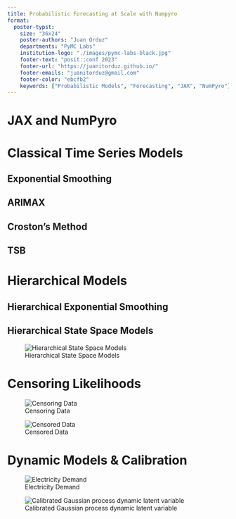 ```yaml
---
title: Probabilistic Forecasting at Scale with Numpyro
format:
  poster-typst: 
    size: "36x24"
    poster-authors: "Juan Orduz"
    departments: "PyMC Labs"
    institution-logo: "./images/pymc-labs-black.jpg"
    footer-text: "posit::conf 2023"
    footer-url: "https://juanitorduz.github.io/"
    footer-emails: "juanitorduz@gmail.com"
    footer-color: "ebcfb2"
    keywords: ["Probabilistic Models", "Forecasting", "JAX", "NumPyro"]
---
```



# JAX and NumPyro

# Classical Time Series Models

## Exponential Smoothing

## ARIMAX

## Croston's Method

## TSB

# Hierarchical Models

## Hierarchical Exponential Smoothing

## Hierarchical State Space Models

![Hierarchical State Space Models](./images/hierarchical_forecasting.png)

# Censoring Likelihoods

![Censoring Data](./images/censored_data.png)

![Censored Data](./images/censored_forecast.png)

# Dynamic Models & Calibration

![Electricity Demand](./images/electricity_data.png)

![Calibrated Gaussian process dynamic latent variable](./images/calibration.png)
